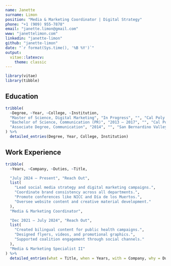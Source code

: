```yaml
---
name: Janette
surname: Limon
position: "Media & Marketing Coordinator | Digital Strategy"
phone: "+1 (909) 955-7878"
email: "janette.limon@gmail.com"
www: "janettelimon.com"
linkedin: "janette-limon"
github: "janette-limon"
date: "`r format(Sys.time(), '%B %Y')`"
output:
  vitae::latexcv:
    theme: classic
---
```


```r
library(vitae)
library(tibble)
```

## Education

```r
tribble(
  ~Degree, ~Year, ~College, ~Institution,
  "Master of Science, Digital Marketing", "In Progress", "", "Cal Poly Pomona",
  "Bachelor of Science, Communication (PR)", "2013 – 2017", "", "Cal Poly Pomona",
  "Associate Degree, Communication", "2014", "", "San Bernardino Valley College"
) %>%
  detailed_entries(Degree, Year, College, Institution)
```

## Work Experience

```r
tribble(
  ~Years, ~Company, ~Duties, ~Title,

  "July 2024 – Present", "Reach Out",
  list(
    "Lead social media strategy and digital marketing campaigns.",
    "Coordinate brand consistency across all departments.",
    "Promote conferences like NICC and Día de los Muertos.",
    "Oversee website content and creative material development."
  ),
  "Media & Marketing Coordinator",

  "Dec 2021 – July 2024", "Reach Out",
  list(
    "Created bilingual content for public health campaigns.",
    "Designed flyers, videos, and promotional graphics.",
    "Supported coalition engagement through social channels."
  ),
  "Media & Marketing Specialist II"
) %>%
  detailed_entries(what = Title, when = Years, with = Company, why = Duties)
```
